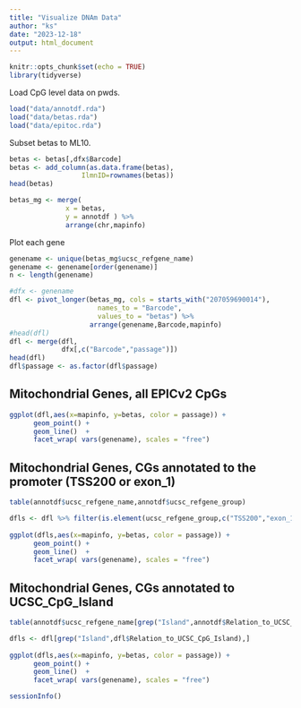 ```yaml
---
title: "Visualize DNAm Data"
author: "ks"
date: "2023-12-18"
output: html_document
---
```


```r
knitr::opts_chunk$set(echo = TRUE)
library(tidyverse)
```

Load CpG level data on pwds.
```r
load("data/annotdf.rda")
load("data/betas.rda")
load("data/epitoc.rda")
```

Subset betas to ML10.
```r
betas <- betas[,dfx$Barcode]
betas <- add_column(as.data.frame(betas),
                  IlmnID=rownames(betas))
head(betas)
```



```r
betas_mg <- merge(
              x = betas,
              y = annotdf ) %>%
              arrange(chr,mapinfo)
```


Plot each gene
```r
genename <- unique(betas_mg$ucsc_refgene_name)
genename <- genename[order(genename)]
n <- length(genename)
```

```r
#dfx <- genename
dfl <- pivot_longer(betas_mg, cols = starts_with("207059690014"),
                      names_to = "Barcode",
                      values_to = "betas") %>%
                    arrange(genename,Barcode,mapinfo)
#head(dfl)
dfl <- merge(dfl,
             dfx[,c("Barcode","passage")])
head(dfl)
dfl$passage <- as.factor(dfl$passage)
```

## Mitochondrial Genes, all EPICv2 CpGs

```r
ggplot(dfl,aes(x=mapinfo, y=betas, color = passage)) +
      geom_point() +
      geom_line()  +
      facet_wrap( vars(genename), scales = "free")
```

## Mitochondrial Genes, CGs annotated to the promoter (TSS200 or exon_1)

```r
table(annotdf$ucsc_refgene_name,annotdf$ucsc_refgene_group)
```

```r
dfls <- dfl %>% filter(is.element(ucsc_refgene_group,c("TSS200","exon_1")))
  
ggplot(dfls,aes(x=mapinfo, y=betas, color = passage)) +
      geom_point() +
      geom_line()  +
      facet_wrap( vars(genename), scales = "free")
```

## Mitochondrial Genes, CGs annotated to UCSC_CpG_Island

```r
table(annotdf$ucsc_refgene_name[grep("Island",annotdf$Relation_to_UCSC_CpG_Island)])
```

```r
dfls <- dfl[grep("Island",dfl$Relation_to_UCSC_CpG_Island),]
  
ggplot(dfls,aes(x=mapinfo, y=betas, color = passage)) +
      geom_point() +
      geom_line()  + 
      facet_wrap( vars(genename), scales = "free")
```



```r
sessionInfo()
```

